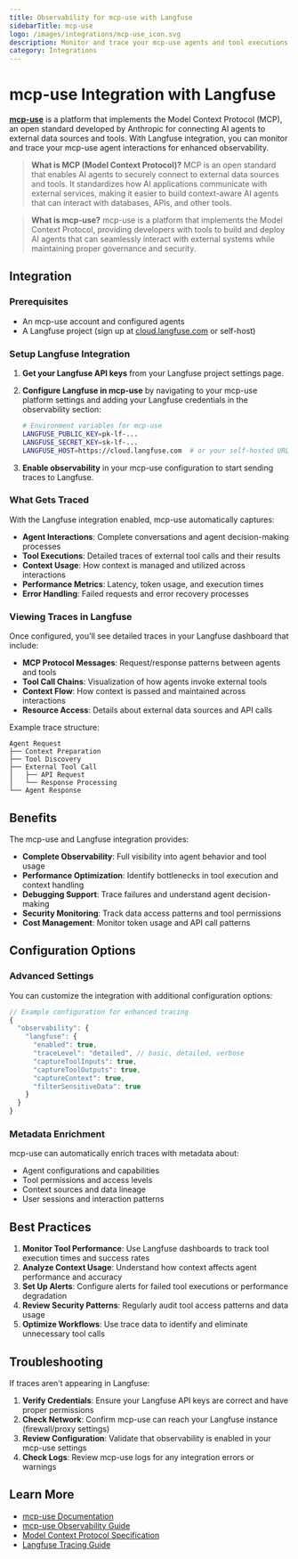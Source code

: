 ```yaml
---
title: Observability for mcp-use with Langfuse
sidebarTitle: mcp-use
logo: /images/integrations/mcp-use_icon.svg
description: Monitor and trace your mcp-use agents and tool executions with Langfuse for comprehensive observability and debugging capabilities.
category: Integrations
---
```


# mcp-use Integration with Langfuse

[**mcp-use**](https://docs.mcp-use.com) is a platform that implements the Model Context Protocol (MCP), an open standard developed by Anthropic for connecting AI agents to external data sources and tools. With Langfuse integration, you can monitor and trace your mcp-use agent interactions for enhanced observability.

> **What is MCP (Model Context Protocol)?** MCP is an open standard that enables AI agents to securely connect to external data sources and tools. It standardizes how AI applications communicate with external services, making it easier to build context-aware AI agents that can interact with databases, APIs, and other tools.

> **What is mcp-use?** mcp-use is a platform that implements the Model Context Protocol, providing developers with tools to build and deploy AI agents that can seamlessly interact with external systems while maintaining proper governance and security.

## Integration

<Steps>

### Prerequisites

- An mcp-use account and configured agents
- A Langfuse project (sign up at [cloud.langfuse.com](https://cloud.langfuse.com) or self-host)

### Setup Langfuse Integration

1. **Get your Langfuse API keys** from your Langfuse project settings page.

2. **Configure Langfuse in mcp-use** by navigating to your mcp-use platform settings and adding your Langfuse credentials in the observability section:

   ```bash
   # Environment variables for mcp-use
   LANGFUSE_PUBLIC_KEY=pk-lf-...
   LANGFUSE_SECRET_KEY=sk-lf-...
   LANGFUSE_HOST=https://cloud.langfuse.com  # or your self-hosted URL
   ```

3. **Enable observability** in your mcp-use configuration to start sending traces to Langfuse.

### What Gets Traced

With the Langfuse integration enabled, mcp-use automatically captures:

- **Agent Interactions**: Complete conversations and agent decision-making processes
- **Tool Executions**: Detailed traces of external tool calls and their results
- **Context Usage**: How context is managed and utilized across interactions
- **Performance Metrics**: Latency, token usage, and execution times
- **Error Handling**: Failed requests and error recovery processes

### Viewing Traces in Langfuse

Once configured, you'll see detailed traces in your Langfuse dashboard that include:

- **MCP Protocol Messages**: Request/response patterns between agents and tools
- **Tool Call Chains**: Visualization of how agents invoke external tools
- **Context Flow**: How context is passed and maintained across interactions
- **Resource Access**: Details about external data sources and API calls

Example trace structure:

```
Agent Request
├── Context Preparation
├── Tool Discovery
├── External Tool Call
│   ├── API Request
│   └── Response Processing
└── Agent Response
```

</Steps>

## Benefits

The mcp-use and Langfuse integration provides:

- **Complete Observability**: Full visibility into agent behavior and tool usage
- **Performance Optimization**: Identify bottlenecks in tool execution and context handling
- **Debugging Support**: Trace failures and understand agent decision-making
- **Security Monitoring**: Track data access patterns and tool permissions
- **Cost Management**: Monitor token usage and API call patterns

## Configuration Options

### Advanced Settings

You can customize the integration with additional configuration options:

```javascript
// Example configuration for enhanced tracing
{
  "observability": {
    "langfuse": {
      "enabled": true,
      "traceLevel": "detailed", // basic, detailed, verbose
      "captureToolInputs": true,
      "captureToolOutputs": true,
      "captureContext": true,
      "filterSensitiveData": true
    }
  }
}
```

### Metadata Enrichment

mcp-use can automatically enrich traces with metadata about:

- Agent configurations and capabilities
- Tool permissions and access levels
- Context sources and data lineage
- User sessions and interaction patterns

## Best Practices

1. **Monitor Tool Performance**: Use Langfuse dashboards to track tool execution times and success rates
2. **Analyze Context Usage**: Understand how context affects agent performance and accuracy
3. **Set Up Alerts**: Configure alerts for failed tool executions or performance degradation
4. **Review Security Patterns**: Regularly audit tool access patterns and data usage
5. **Optimize Workflows**: Use trace data to identify and eliminate unnecessary tool calls

## Troubleshooting

If traces aren't appearing in Langfuse:

1. **Verify Credentials**: Ensure your Langfuse API keys are correct and have proper permissions
2. **Check Network**: Confirm mcp-use can reach your Langfuse instance (firewall/proxy settings)
3. **Review Configuration**: Validate that observability is enabled in your mcp-use settings
4. **Check Logs**: Review mcp-use logs for any integration errors or warnings

## Learn More

- [mcp-use Documentation](https://docs.mcp-use.com)
- [mcp-use Observability Guide](https://docs.mcp-use.com/development/observability)
- [Model Context Protocol Specification](https://modelcontextprotocol.io)
- [Langfuse Tracing Guide](/docs/tracing)
